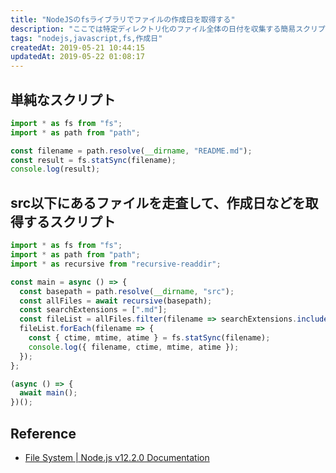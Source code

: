 ```yaml
---
title: "NodeJSのfsライブラリでファイルの作成日を取得する"
description: "ここでは特定ディレクトリ化のファイル全体の日付を収集する簡易スクリプトも紹介する。"
tags: "nodejs,javascript,fs,作成日"
createdAt: 2019-05-21 10:44:15
updatedAt: 2019-05-22 01:08:17
---
```


## 単純なスクリプト

```typescript
import * as fs from "fs";
import * as path from "path";

const filename = path.resolve(__dirname, "README.md");
const result = fs.statSync(filename);
console.log(result);
```

## src以下にあるファイルを走査して、作成日などを取得するスクリプト

```typescript
import * as fs from "fs";
import * as path from "path";
import * as recursive from "recursive-readdir";

const main = async () => {
  const basepath = path.resolve(__dirname, "src");
  const allFiles = await recursive(basepath);
  const searchExtensions = [".md"];
  const fileList = allFiles.filter(filename => searchExtensions.includes(path.extname(filename)));
  fileList.forEach(filename => {
    const { ctime, mtime, atime } = fs.statSync(filename);
    console.log({ filename, ctime, mtime, atime });
  });
};

(async () => {
  await main();
})();
```

## Reference

- [File System \| Node\.js v12\.2\.0 Documentation](https://nodejs.org/api/fs.html#fs_class_fs_stats)
